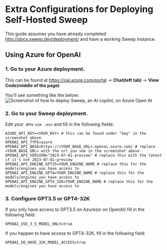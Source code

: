 # Extra Configurations for Deploying Self-Hosted Sweep

This guide assumes you have already completed http://docs.sweep.dev/deployment/ and have a working Sweep instance.

## Using Azure for OpenAI

### 1. Go to your Azure deployment.
This can be found at https://oai.azure.com/portal -> **Chat(left tab)** -> **View Code(middle of the page)**

You'll see something like the below:
<img src="/assets/azure_playground.png" alt="Screenshot of how to deploy Sweep, an AI copilot, on Azure Open AI" />

### 2. Go to your Sweep deployment.
Edit your .env `vim .env` and fill in the following fields:
```
AZURE_API_KEY=<YOUR_KEY> # this can be found under "key" in the screenshot above
OPENAI_API_TYPE=azure
OPENAI_API_BASE=https://<YOUR_BASE_URL>.openai.azure.com/ # replace <YOUR_BASE_URL> with the url you see in the screenshot above
OPENAI_API_VERSION="2023-07-01-preview" # replace this with the latest if it's not 2023-07-01-preview
OPENAI_API_ENGINE_GPT35=YOUR_ENGINE_NAME # replace this for the models/engines you have access to
OPENAI_API_ENGINE_GPT4=YOUR_ENGINE_NAME # replace this for the models/engines you have access to
OPENAI_API_ENGINE_GPT4_32K=YOUR_ENGINE_NAME # replace this for the models/engines you have access to
```

### 3. Configure GPT3.5 or GPT4-32K

If you only have access to GPT3.5 on Azure(or on OpenAI) fill in the following field:
```
OPENAI_USE_3_5_MODEL_ONLY=true
```

If you happen to have access to GPT4-32K, fill in the following field:
```
OPENAI_DO_HAVE_32K_MODEL_ACCESS=true
```
